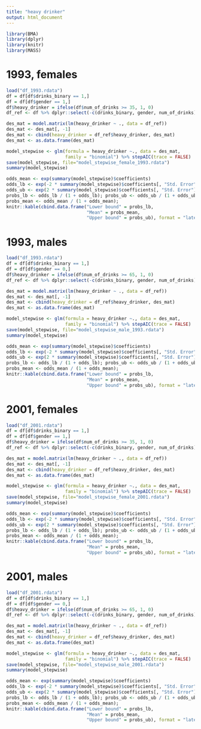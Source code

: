 ```yaml
---
title: "heavy drinker"
output: html_document
---
```


```r
library(BMA)
library(dplyr)
library(knitr)
library(MASS)
```

# 1993, females
```r
load("df_1993.rdata")
df = df[df$drinks_binary == 1,]
df = df[df$gender == 1,]
df$heavy_drinker = ifelse(df$num_of_drinks >= 35, 1, 0)
df_ref <- df %>% dplyr::select(-c(drinks_binary, gender, num_of_drinks))

des_mat = model.matrix(lm(heavy_drinker ~ ., data = df_ref))
des_mat <- des_mat[, -1]
des_mat <- cbind(heavy_drinker = df_ref$heavy_drinker, des_mat)
des_mat <- as.data.frame(des_mat)

model_stepwise <- glm(formula = heavy_drinker ~., data = des_mat,
                      family = "binomial") %>% stepAIC(trace = FALSE)
save(model_stepwise, file="model_stepwise_female_1993.rdata")
summary(model_stepwise)

odds_mean <- exp(summary(model_stepwise)$coefficients)
odds_lb <- exp(-2 * summary(model_stepwise)$coefficients[, "Std. Error"])
odds_ub <- exp(2 * summary(model_stepwise)$coefficients[, "Std. Error"])
probs_lb <- odds_lb / (1 + odds_lb); probs_ub <- odds_ub / (1 + odds_ub);
probs_mean <- odds_mean / (1 + odds_mean);
knitr::kable(cbind.data.frame("Lower bound" = probs_lb,
                              "Mean" = probs_mean,
                              "Upper bound" = probs_ub), format = "latex", digits = 3)
```

# 1993, males
```r
load("df_1993.rdata")
df = df[df$drinks_binary == 1,]
df = df[df$gender == 0,]
df$heavy_drinker = ifelse(df$num_of_drinks >= 65, 1, 0)
df_ref <- df %>% dplyr::select(-c(drinks_binary, gender, num_of_drinks))

des_mat = model.matrix(lm(heavy_drinker ~ ., data = df_ref))
des_mat <- des_mat[, -1]
des_mat <- cbind(heavy_drinker = df_ref$heavy_drinker, des_mat)
des_mat <- as.data.frame(des_mat)

model_stepwise <- glm(formula = heavy_drinker ~., data = des_mat,
                      family = "binomial") %>% stepAIC(trace = FALSE)
save(model_stepwise, file="model_stepwise_male_1993.rdata")
summary(model_stepwise)

odds_mean <- exp(summary(model_stepwise)$coefficients)
odds_lb <- exp(-2 * summary(model_stepwise)$coefficients[, "Std. Error"])
odds_ub <- exp(2 * summary(model_stepwise)$coefficients[, "Std. Error"])
probs_lb <- odds_lb / (1 + odds_lb); probs_ub <- odds_ub / (1 + odds_ub);
probs_mean <- odds_mean / (1 + odds_mean);
knitr::kable(cbind.data.frame("Lower bound" = probs_lb,
                              "Mean" = probs_mean,
                              "Upper bound" = probs_ub), format = "latex", digits = 3)
```

# 2001, females
```r
load("df_2001.rdata")
df = df[df$drinks_binary == 1,]
df = df[df$gender == 1,]
df$heavy_drinker = ifelse(df$num_of_drinks >= 35, 1, 0)
df_ref <- df %>% dplyr::select(-c(drinks_binary, gender, num_of_drinks))

des_mat = model.matrix(lm(heavy_drinker ~ ., data = df_ref))
des_mat <- des_mat[, -1]
des_mat <- cbind(heavy_drinker = df_ref$heavy_drinker, des_mat)
des_mat <- as.data.frame(des_mat)

model_stepwise <- glm(formula = heavy_drinker ~., data = des_mat,
                      family = "binomial") %>% stepAIC(trace = FALSE)
save(model_stepwise, file="model_stepwise_female_2001.rdata")
summary(model_stepwise)

odds_mean <- exp(summary(model_stepwise)$coefficients)
odds_lb <- exp(-2 * summary(model_stepwise)$coefficients[, "Std. Error"])
odds_ub <- exp(2 * summary(model_stepwise)$coefficients[, "Std. Error"])
probs_lb <- odds_lb / (1 + odds_lb); probs_ub <- odds_ub / (1 + odds_ub);
probs_mean <- odds_mean / (1 + odds_mean);
knitr::kable(cbind.data.frame("Lower bound" = probs_lb,
                              "Mean" = probs_mean,
                              "Upper bound" = probs_ub), format = "latex", digits = 3)
```

# 2001, males
```r
load("df_2001.rdata")
df = df[df$drinks_binary == 1,]
df = df[df$gender == 0,]
df$heavy_drinker = ifelse(df$num_of_drinks >= 65, 1, 0)
df_ref <- df %>% dplyr::select(-c(drinks_binary, gender, num_of_drinks))

des_mat = model.matrix(lm(heavy_drinker ~ ., data = df_ref))
des_mat <- des_mat[, -1]
des_mat <- cbind(heavy_drinker = df_ref$heavy_drinker, des_mat)
des_mat <- as.data.frame(des_mat)

model_stepwise <- glm(formula = heavy_drinker ~., data = des_mat,
                      family = "binomial") %>% stepAIC(trace = FALSE)
save(model_stepwise, file="model_stepwise_male_2001.rdata")
summary(model_stepwise)

odds_mean <- exp(summary(model_stepwise)$coefficients)
odds_lb <- exp(-2 * summary(model_stepwise)$coefficients[, "Std. Error"])
odds_ub <- exp(2 * summary(model_stepwise)$coefficients[, "Std. Error"])
probs_lb <- odds_lb / (1 + odds_lb); probs_ub <- odds_ub / (1 + odds_ub);
probs_mean <- odds_mean / (1 + odds_mean);
knitr::kable(cbind.data.frame("Lower bound" = probs_lb,
                              "Mean" = probs_mean,
                              "Upper bound" = probs_ub), format = "latex", digits = 3)
```
